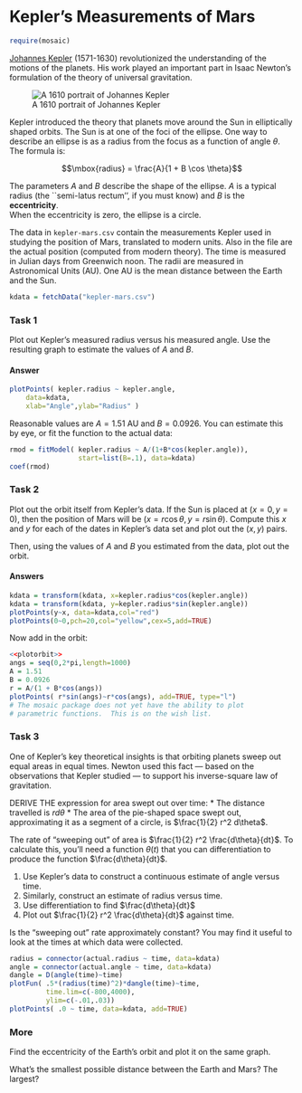 Kepler's Measurements of Mars
=================

```r
require(mosaic)
```

[Johannes Kepler](http://en.wikipedia.org/wiki/Johannes_Kepler) (1571-1630) revolutionized the understanding of the motions of the planets.  His work played an important part in Isaac Newton's formulation of the theory of universal gravitation.

![A 1610 portrait of Johannes Kepler](http://upload.wikimedia.org/wikipedia/commons/thumb/d/d4/Johannes_Kepler_1610.jpg/220px-Johannes_Kepler_1610.jpg)

Kepler introduced the theory that planets move around the Sun in elliptically shaped orbits.  The Sun is at one of the foci of the ellipse.  One way to describe an ellipse is as a radius from the focus as a function of angle $\theta$.  The formula is: 

$$\mbox{radius} = \frac{A}{1 + B \cos \theta}$$

The parameters $A$ and $B$ describe the shape of the ellipse.  $A$ is a typical radius (the ``semi-latus rectum'', if you must know) and $B$ is the **eccentricity**.  
When the eccentricity is zero, the ellipse is a circle.

The data in `kepler-mars.csv` contain the measurements Kepler used
in studying the position of Mars, translated to modern units.  Also in the file are the actual position (computed from modern theory).  The time is measured in Julian days from Greenwich noon.   The radii are measured in Astronomical Units (AU).  One AU is the mean distance between the Earth and the Sun.

```r
kdata = fetchData("kepler-mars.csv")
```

### Task 1

Plot out Kepler's measured radius versus his measured angle.  Use the resulting graph to estimate the values of $A$ and $B$.  


#### Answer

```r
plotPoints( kepler.radius ~ kepler.angle, 
    data=kdata, 
    xlab="Angle",ylab="Radius" )
``` 
  
Reasonable values are $A=1.51$ AU and $B=0.0926$. You can estimate this by eye, or fit the function to the actual data:
```r
rmod = fitModel( kepler.radius ~ A/(1+B*cos(kepler.angle)), 
                 start=list(B=.1), data=kdata)
coef(rmod)
```

### Task 2

Plot out the orbit itself from Kepler's data.  If the Sun is placed at $(x=0, y=0)$, then the position of Mars will be $(x = r \cos \theta, y = r \sin \theta )$.  Compute this $x$ and $y$ for each of the dates in Kepler's data set and plot out the $(x,y)$ pairs.  
  
Then, using the values of $A$ and $B$ you estimated from the data,
plot out the orbit.
  
#### Answers

```r
kdata = transform(kdata, x=kepler.radius*cos(kepler.angle))
kdata = transform(kdata, y=kepler.radius*sin(kepler.angle))
plotPoints(y~x, data=kdata,col="red")
plotPoints(0~0,pch=20,col="yellow",cex=5,add=TRUE)
```

Now add in the orbit:
```r
<<plotorbit>>
angs = seq(0,2*pi,length=1000)
A = 1.51
B = 0.0926
r = A/(1 + B*cos(angs))
plotPoints( r*sin(angs)~r*cos(angs), add=TRUE, type="l")
# The mosaic package does not yet have the ability to plot
# parametric functions.  This is on the wish list.
```

### Task 3

One of Kepler's key theoretical insights is that orbiting planets
sweep out equal areas in equal times.  Newton used this fact --- based
on the observations that Kepler studied --- to support his
inverse-square law of gravitation.

DERIVE THE expression for area swept out over time: 
* The distance travelled is $r d\theta$
* The area of the pie-shaped space swept out, approximating it as a segment of a circle, is $\frac{1}{2} r^2 d\theta$.


The rate of "sweeping out" of area is $\frac{1}{2} r^2 \frac{d\theta}{dt}$. To calculate this, you'll need a function $\theta(t)$ that you can differentiation to produce the function $\frac{d\theta}{dt}$.

1. Use Kepler's data to construct a continuous estimate of angle versus time.
2. Similarly, construct an estimate of radius versus time.
3. Use differentiation to find $\frac{d\theta}{dt}$
4. Plot out $\frac{1}{2} r^2 \frac{d\theta}{dt}$ against time.

Is the "sweeping out" rate approximately constant? You may find it useful to look at the times at which data were collected.

```r
radius = connector(actual.radius ~ time, data=kdata)
angle = connector(actual.angle ~ time, data=kdata)
dangle = D(angle(time)~time)
plotFun( .5*(radius(time)^2)*dangle(time)~time, 
         time.lim=c(-800,4000),
         ylim=c(-.01,.03))
plotPoints( .0 ~ time, data=kdata, add=TRUE)
```

### More

Find the eccentricity of the Earth's orbit and plot it on the same graph.

What's the smallest possible distance between the Earth and Mars?  The largest?


